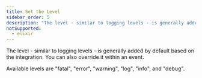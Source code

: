 ```yaml
---
title: Set the Level
sidebar_order: 5
description: "The level - similar to logging levels - is generally added by default based on the integration. You can also override it within an event."
notSupported:
  - elixir
---
```


The level - similar to logging levels - is generally added by default based on the integration. You can also override it within an event.

<PlatformContent includePath="set-level" />

Available levels are "fatal", "error", "warning", "log", "info", and "debug".
